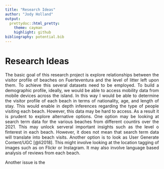 ```yaml
---
title: "Research Ideas"
author: "Jody Holland"
output:
  prettydoc::html_pretty:
    theme: cayman
    highlight: github
bibliography: potential.bib
---
```


```{=html}
<style>
body {
text-align: justify}
</style>
```
# Research Ideas

The basic goal of this research project is explore relationships between the visitor profile of beaches on Fuerteventura and the level of litter left upon them. To achieve this several datasets need to be employed. To build a demographic profile, ideally, we would be able to access mobility data from mobile devices across the island. In this way I would be able to determine the visitor profile of each beach in terms of nationality, age, and length of stay. This would enable in depth inferences regarding the type of people visiting each beach. However, this data may be hard to access. As a result it is prudent to explore alternative options. One option may be looking at search term data for the various beaches from different countirs over the 2021. This may unlock serveral important insights such as the level o finterest in each beach. However, it does not mean that search term data will translate into beach visits. Another option is to look as User Generate Content/UGC [@li2018]. This might involve looking at the location tagging of images such as on Flickr or Instagram. It may also involve language based analysis of reviews from each beach.

Another issue is the
